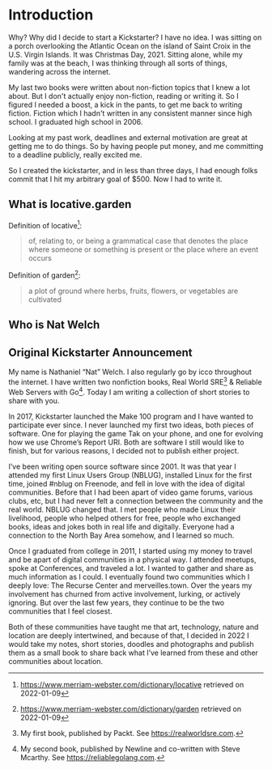 # Introduction

Why? Why did I decide to start a Kickstarter? I have no idea. I was sitting on a porch overlooking the Atlantic Ocean on the island of Saint Croix in the U.S. Virgin Islands. It was Christmas Day, 2021. Sitting alone, while my family was at the beach, I was thinking through all sorts of things, wandering across the internet. 

My last two books were written about non-fiction topics that I knew a lot about. But I don't actually enjoy non-fiction, reading or writing it. So I figured I needed a boost, a kick in the pants, to get me back to writing fiction. Fiction which I hadn't written in any consistent manner since high school. I graduated high school in 2006.

Looking at my past work, deadlines and external motivation are great at getting me to do things. So by having people put money, and me committing to a deadline publicly, really excited me.

So I created the kickstarter, and in less than three days, I had enough folks commit that I hit my arbitrary goal of $500. Now I had to write it.



## What is locative.garden

Definition of locative[^locative]:

> of, relating to, or being a grammatical case that denotes the place where someone or something is present or the place where an event occurs

Definition of garden[^garden]:

> a plot of ground where herbs, fruits, flowers, or vegetables are cultivated


## Who is Nat Welch




## Original Kickstarter Announcement

My name is Nathaniel “Nat” Welch. I also regularly go by icco throughout the internet. I have written two nonfiction books, Real World SRE[^sre] & Reliable Web Servers with Go[^newline]. Today I am writing a collection of short stories to share with you.

In 2017, Kickstarter launched the Make 100 program and I have wanted to participate ever since. I never launched my first two ideas, both pieces of software. One for playing the game Tak on your phone, and one for evolving how we use Chrome’s Report URI. Both are software I still would like to finish, but for various reasons, I decided not to publish either project.

I’ve been writing open source software since 2001. It was that year I attended my first Linux Users Group (NBLUG), installed Linux for the first time, joined #nblug on Freenode, and fell in love with the idea of digital communities. Before that I had been apart of video game forums, various clubs, etc, but I had never felt a connection between the community and the real world. NBLUG changed that. I met people who made Linux their livelihood, people who helped others for free, people who exchanged books, ideas and jokes both in real life and digitally. Everyone had a connection to the North Bay Area somehow, and I learned so much.

Once I graduated from college in 2011, I started using my money to travel and be apart of digital communities in a physical way. I attended meetups, spoke at Conferences, and traveled a lot. I wanted to gather and share as much information as I could. I eventually found two communities which I deeply love: The Recurse Center and merveilles.town. Over the years my involvement has churned from active involvement, lurking, or actively ignoring. But over the last few years, they continue to be the two communities that I feel closest.

Both of these communities have taught me that art, technology, nature and location are deeply intertwined, and because of that, I decided in 2022 I would take my notes, short stories, doodles and photographs and publish them as a small book to share back what I’ve learned from these and other communities about location.



[^sre]: My first book, published by Packt. See https://realworldsre.com.
[^newline]: My second book, published by Newline and co-written with Steve Mcarthy. See https://reliablegolang.com.
[^locative]: https://www.merriam-webster.com/dictionary/locative retrieved on 2022-01-09
[^garden]: https://www.merriam-webster.com/dictionary/garden retrieved on 2022-01-09
